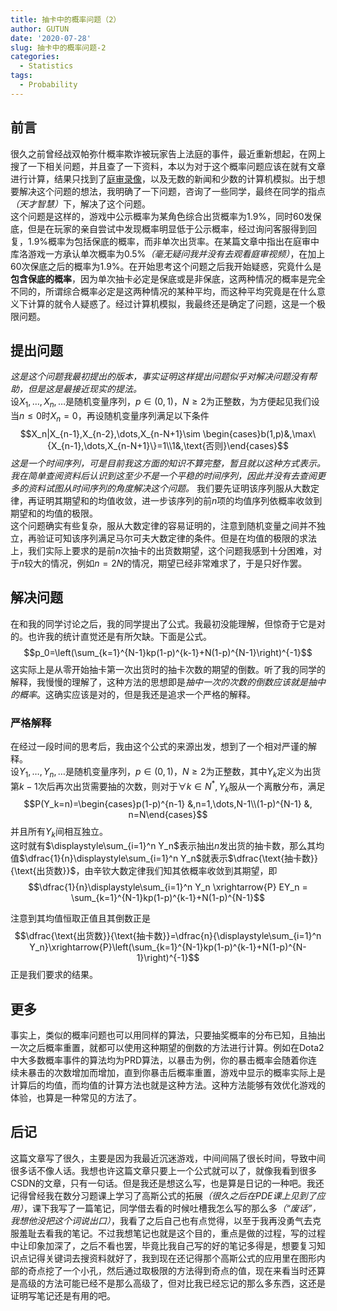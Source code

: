 ```yaml
---
title: 抽卡中的概率问题（2）
author: GUTUN
date: '2020-07-28'
slug: 抽卡中的概率问题-2
categories:
  - Statistics
tags:
  - Probability
---
```


## 前言
很久之前曾经战双帕弥什概率欺诈被玩家告上法庭的事件，最近重新想起，在网上搜了一下相关问题，并且查了一下资料，本以为对于这个概率问题应该在就有文章进行计算，结果只找到了[庭审录像](http://tingshen.court.gov.cn/live/10202898)，以及无数的新闻和少数的计算机模拟。出于想要解决这个问题的想法，我明确了一下问题，咨询了一些同学，最终在同学的指点*（天才智慧）*下，解决了这个问题。   
这个问题是这样的，游戏中公示概率为某角色综合出货概率为1.9%，同时60发保底，但是在玩家的亲自尝试中发现概率明显低于公示概率，经过询问客服得到回复，1.9%概率为包括保底的概率，而非单次出货率。在某篇文章中指出在庭审中库洛游戏一方承认单次概率为0.5%*（毫无疑问我并没有去观看庭审视频）*，在加上60次保底之后的概率为1.9%。在开始思考这个问题之后我开始疑惑，究竟什么是**包含保底的概率**，因为单次抽卡必定是保底或是非保底，这两种情况的概率是完全不同的，所谓综合概率必定是这两种情况的某种平均，而这种平均究竟是在什么意义下计算的就令人疑惑了。经过计算机模拟，我最终还是确定了问题，这是一个极限问题。

## 提出问题
*这是这个问题我最初提出的版本，事实证明这样提出问题似乎对解决问题没有帮助，但是这是最接近现实的提法。*   
设$X_1,\dots,X_n,\dots$是随机变量序列，$p\in (0,1)$，$N\ge 2$为正整数，为方便起见我们设当$n\le 0$时$X_n=0$，再设随机变量序列满足以下条件$$X_n|X_{n-1},X_{n-2},\dots,X_{n-N+1}\sim \begin{cases}b(1,p)&,\max\{X_{n-1},\dots,X_{n-N+1}\}=1\\1&,\text{否则}\end{cases}$$
*这是一个时间序列，可是目前我这方面的知识不算完整，暂且就以这种方式表示。我在简单查阅资料后认识到这至少不是一个平稳的时间序列，因此并没有去查阅更多的资料试图从时间序列的角度解决这个问题。*
我们要先证明该序列服从大数定律，再证明其期望和的均值收敛，进一步该序列的前$n$项的均值序列依概率收敛到期望和的均值的极限。   
这个问题确实有些复杂，服从大数定律的容易证明的，注意到随机变量之间并不独立，再验证可知该序列满足马尔可夫大数定律的条件。但是在均值的极限的求法上，我们实际上要求的是前$n$次抽卡的出货数期望，这个问题我感到十分困难，对于$n$较大的情况，例如$n=2N$的情况，期望已经非常难求了，于是只好作罢。

## 解决问题
在和我的同学讨论之后，我的同学提出了公式。我最初没能理解，但惊奇于它是对的。也许我的统计直觉还是有所欠缺。下面是公式。
$$p_0=\left(\sum_{k=1}^{N-1}kp(1-p)^{k-1}+N(1-p)^{N-1}\right)^{-1}$$
这实际上是从零开始抽卡第一次出货时的抽卡次数的期望的倒数。听了我的同学的解释，我慢慢的理解了，这种方法的思想即是*抽中一次的次数的倒数应该就是抽中的概率*。这确实应该是对的，但是我还是追求一个严格的解释。   

### 严格解释
在经过一段时间的思考后，我由这个公式的来源出发，想到了一个相对严谨的解释。   
设$Y_1,\dots,Y_n,\dots$是随机变量序列，$p\in (0,1)$，$N\ge 2$为正整数，其中$Y_k$定义为出货第$k-1$次后再次出货需要抽的次数，则对于$\forall k\in N^*,Y_k$服从一个离散分布，满足$$P(Y_k=n)=\begin{cases}p(1-p)^{n-1} &,n=1,\dots,N-1\\(1-p)^{N-1} &, n=N\end{cases}$$
并且所有$Y_k$间相互独立。   
这时就有$\displaystyle\sum_{i=1}^n Y_n$表示抽出$n$发出货的抽卡数，那么其均值$\dfrac{1}{n}\displaystyle\sum_{i=1}^n Y_n$就表示$\dfrac{\text{抽卡数}}{\text{出货数}}$，由辛钦大数定律我们知其依概率收敛到其期望，即
$$\dfrac{1}{n}\displaystyle\sum_{i=1}^n Y_n \xrightarrow{P} EY_n = \sum_{k=1}^{N-1}kp(1-p)^{k-1}+N(1-p)^{N-1}$$

注意到其均值恒取正值且其倒数正是
$$\dfrac{\text{出货数}}{\text{抽卡数}}=\dfrac{n}{\displaystyle\sum_{i=1}^n Y_n}\xrightarrow{P}\left(\sum_{k=1}^{N-1}kp(1-p)^{k-1}+N(1-p)^{N-1}\right)^{-1}$$
正是我们要求的结果。

## 更多
事实上，类似的概率问题也可以用同样的算法，只要抽奖概率的分布已知，且抽出一次之后概率重置，就都可以使用这种期望的倒数的方法进行计算。例如在Dota2中大多数概率事件的算法均为PRD算法，以暴击为例，你的暴击概率会随着你连续未暴击的次数增加而增加，直到你暴击后概率重置，游戏中显示的概率实际上是计算后的均值，而均值的计算方法也就是这种方法。这种方法能够有效优化游戏的体验，也算是一种常见的方法了。   

## 后记
这篇文章写了很久，主要是因为我最近沉迷游戏，中间间隔了很长时间，导致中间很多话不像人话。我想也许这篇文章只要上一个公式就可以了，就像我看到很多CSDN的文章，只有一句话。但是我还是想这么写，也是算是日记的一种吧。我还记得曾经我在数分习题课上学习了高斯公式的拓展*（很久之后在PDE课上见到了应用）*，课下我写了一篇笔记，同学借去看的时候吐槽我怎么写的那么多*（“废话”，我想他没把这个词说出口）*，我看了之后自己也有点觉得，以至于我再没勇气去克服羞耻去看我的笔记。不过我想笔记也就是这个目的，重点是做的过程，写的过程中让印象加深了，之后不看也罢，毕竟比我自己写的好的笔记多得是，想要复习知识点记得关键词去搜资料就好了，我到现在还记得那个高斯公式的应用里在图形内部的奇点挖了一个小孔，然后通过取极限的方法得到奇点的值，现在来看当时还算是高级的方法可能已经不是那么高级了，但对比我已经忘记的那么多东西，这还是证明写笔记还是有用的吧。









